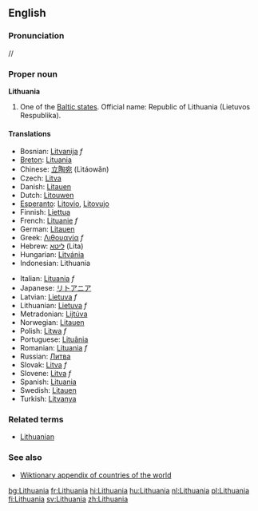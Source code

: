 {{wikipedia}}
==English==
===Pronunciation===
/{{IPAchar|ˌlɪθjuˈeɪniə}}/
===Proper noun===
'''Lithuania'''

#One of the [[Baltic states]]. Official name: Republic of Lithuania (Lietuvos Respublika).

====Translations====
{{top}}
*Bosnian: [[Litvanija]] ''f''
*[[Breton]]: [[Lituania]]
*Chinese: [[立陶宛]] (Lìtáowǎn)
*Czech: [[Litva#Czech|Litva]]
*Danish: [[Litauen]]
*Dutch: [[Litouwen]]
*[[Esperanto]]: [[Litovio]], [[Litovujo]]
*Finnish: [[Liettua]]
*French: [[Lituanie]] ''f''
*German: [[Litauen]]
*Greek: [[Λιθουανία]] ''f''
*Hebrew: [[ליטא]] (Lita)
*Hungarian: [[Litvánia]]
*Indonesian: Lithuania
{{mid}}
*Italian: [[Lituania]] ''f''
*Japanese: [[リトアニア]]
*Latvian: [[Lietuva]] ''f''
*Lithuanian: [[Lietuva]] ''f''
*Metradonian: [[Lijtúva]]
*Norwegian: [[Litauen]]
*Polish: [[Litwa]] ''f''
*Portuguese: [[Lituânia]]
*Romanian: [[Lituania]] ''f''
*Russian: [[Литва]]
*Slovak: [[Litva#Slovak|Litva]] ''f''
*Slovene: [[Litva#Slovene|Litva]] ''f''
*Spanish: [[Lituania#Spanish|Lituania]]
*Swedish: [[Litauen]]
*Turkish: [[Litvanya]]
{{bottom}}

===Related terms===
*[[Lithuanian]]

===See also===
*[[Wiktionary Appendix:Countries of the world|Wiktionary appendix of countries of the world]]

[[bg:Lithuania]]
[[fr:Lithuania]]
[[hi:Lithuania]]
[[hu:Lithuania]]
[[nl:Lithuania]]
[[pl:Lithuania]]
[[fi:Lithuania]]
[[sv:Lithuania]]
[[zh:Lithuania]]